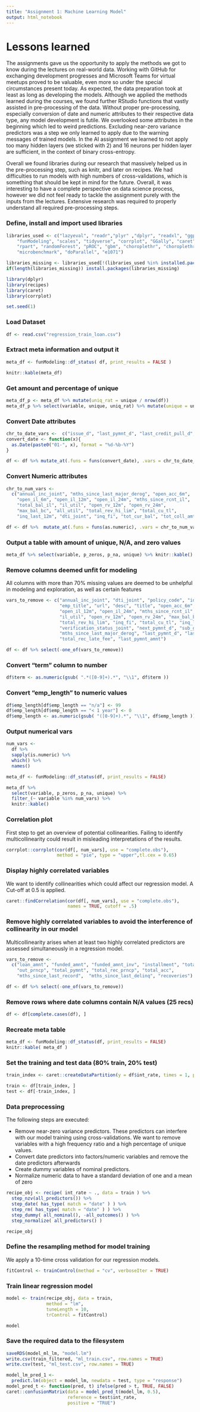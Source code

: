 ```yaml
---
title: "Assignment 1: Machine Learning Model"
output: html_notebook
---
```


<h1>Lessons learned</h1>
<p>The assignments gave us the opportunity to apply the methods we got to know during the lectures on real-world data. Working with GitHub for exchanging development progresses and Microsoft Teams for virtual meetups proved to be valuable, even more so under the special circumstances present today. As expected, the data preparation took at least as long as developing the models. Although we applied the methods learned during the courses, we found further RStudio functions that vastly assisted in pre-processing of the data. Without proper pre-processing, especially conversion of date and numeric attributes to their respective data type, any model development is futile. We overlooked some attributes in the beginning which led to weird predictions. Excluding near-zero variance predictors was a step we only learned to apply due to the warning messages of trained models. In the AI assignment we learned to not apply too many hidden layers (we sticked with 2) and 16 neurons per hidden layer are sufficient, in the context of binary cross-entropy.</p>

<p>Overall we found libraries during our research that massively helped us in the pre-processing step, such as knitr, and later on recipes. We had difficulties to run models with high numbers of cross-validations, which is something that should be kept in mind for the future. Overall, it was interesting to have a complete perspective on data science process, however we did not feel ready to tackle the assignment purely with the inputs from the lectures. Extensive research was required to properly understand all required pre-processing steps.</p>

<h3>Define, install and import used libraries</h3>
```r
libraries_used <- c("lazyeval", "readr","plyr" ,"dplyr", "readxl", "ggplot2", 
    "funModeling", "scales", "tidyverse", "corrplot", "GGally", "caret",
    "rpart", "randomForest", "pROC", "gbm", "choroplethr", "choroplethrMaps",
    "microbenchmark", "doParallel", "e1071")

libraries_missing <- libraries_used[!(libraries_used %in% installed.packages()[,"Package"])]
if(length(libraries_missing)) install.packages(libraries_missing)

library(dplyr)
library(recipes)
library(caret)
library(corrplot)

set.seed(1)
```

<h3>Load Dataset</h3>
```r
df <- read.csv("regression_train_loan.csv")
```

<h3>Extract meta information and output it</h3>
```r
meta_df <- funModeling::df_status( df, print_results = FALSE )

knitr::kable(meta_df)
```

<h3>Get amount and percentage of unique</h3>
```r
meta_df_p <- meta_df %>% mutate(uniq_rat = unique / nrow(df))
meta_df_p %>% select(variable, unique, uniq_rat) %>% mutate(unique = unique, uniq_rat = scales::percent(uniq_rat)) %>% knitr::kable()
```

<h3>Convert Date attributes</h3>
```r
chr_to_date_vars <-  c("issue_d", "last_pymnt_d", "last_credit_pull_d", "next_pymnt_d", "earliest_cr_line", "next_pymnt_d")
convert_date <- function(x){
  as.Date(paste0("01-", x), format = "%d-%b-%Y")
}

df <- df %>% mutate_at(.funs = funs(convert_date), .vars = chr_to_date_vars)
```

<h3>Convert Numeric attributes</h3>
```r
chr_to_num_vars <- 
  c("annual_inc_joint", "mths_since_last_major_derog", "open_acc_6m",
    "open_il_6m", "open_il_12m", "open_il_24m", "mths_since_rcnt_il",
    "total_bal_il", "il_util", "open_rv_12m", "open_rv_24m",
    "max_bal_bc", "all_util", "total_rev_hi_lim", "total_cu_tl",
    "inq_last_12m", "dti_joint", "inq_fi", "tot_cur_bal", "tot_coll_amt", "int_rate")

df <- df %>%  mutate_at(.funs = funs(as.numeric), .vars = chr_to_num_vars)
```

<h3>Output a table with amount of unique, N/A, and zero values</h3>
```r
meta_df %>% select(variable, p_zeros, p_na, unique) %>% knitr::kable()
```

<h3>Remove columns deemed unfit for modeling</h3>
<p>All columns with more than 70% missing values are deemed to be unhelpful in modeling and exploration, as well as certain features</p>
```r
vars_to_remove <- c("annual_inc_joint", "dti_joint", "policy_code", "id", "member_id",
                    "emp_title", "url", "desc", "title", "open_acc_6m", "open_il_6m", 
                    "open_il_12m", "open_il_24m", "mths_since_rcnt_il", "total_bal_il", 
                    "il_util", "open_rv_12m", "open_rv_24m", "max_bal_bc", "all_util",
                    "total_rev_hi_lim", "inq_fi", "total_cu_tl", "inq_last_12m",
                    "verification_status_joint", "next_pymnt_d", "sub_grade", "X", "zip_code", "application_type",
                    "mths_since_last_major_derog", "last_pymnt_d", "last_credit_pull_d", "issue_d", "delinq_2yrs", "inq_last_6mths", "total_rec_int",
                    "total_rec_late_fee", "last_pymnt_amnt")

df <- df %>% select(-one_of(vars_to_remove))
```

<h3>Convert "term" column to number</h3>
```r
df$term <- as.numeric(gsub( ".*([0-9]+).*", "\\1", df$term ))
```

<h3>Convert "emp_length" to numeric values</h3>
```r
df$emp_length[df$emp_length == "n/a"] <- 99
df$emp_length[df$emp_length == "< 1 year"] <- 0
df$emp_length <- as.numeric(gsub( "([0-9]+).*", "\\1", df$emp_length ))
```

<h3>Output numerical vars</h3>
```r
num_vars <- 
  df %>% 
  sapply(is.numeric) %>% 
  which() %>% 
  names()

meta_df <- funModeling::df_status(df, print_results = FALSE)

meta_df %>%
  select(variable, p_zeros, p_na, unique) %>%
  filter_(~ variable %in% num_vars) %>%
  knitr::kable()

```

<h3>Correlation plot</h3> 
<p>First step to get an overview of potential collinearities. Failing to identify multicollinearity could result in misleading interpretations of the results.</p>
```r
corrplot::corrplot(cor(df[, num_vars], use = "complete.obs"), 
                   method = "pie", type = "upper",tl.cex = 0.65)
```

<h3>Display highly correlated variables</h3>
<p>We want to identify collinearities which could affect our regression model. A Cut-off at 0.5 is applied.</p>

```r
caret::findCorrelation(cor(df[, num_vars], use = "complete.obs"), 
                       names = TRUE, cutoff = .5)
```

<h3>Remove highly correlated variables to avoid the interference of collinearity in our model</h3>
<p>Multicollinearity arises when at least two highly correlated predictors are assessed simultaneously in a regression model.</p>
```r
vars_to_remove <- 
  c("loan_amnt", "funded_amnt", "funded_amnt_inv", "installment", "total_pymnt_inv", 
    "out_prncp", "total_pymnt", "total_rec_prncp", "total_acc",
    "mths_since_last_record",  "mths_since_last_delinq", "recoveries")

df <- df %>% select(-one_of(vars_to_remove))

```

<h3>Remove rows where date columns contain N/A values (25 recs)</h3>
```r
df <- df[complete.cases(df), ]
```

<h3>Recreate meta table</h3>
```r
meta_df <- funModeling::df_status(df, print_results = FALSE)
knitr::kable( meta_df )
```

<h3>Set the training and test data (80% train, 20% test)</h3>
```r
train_index <- caret::createDataPartition(y = df$int_rate, times = 1, p = .8, list = FALSE)

train <- df[train_index, ]
test <- df[-train_index, ]
```


<h3>Data preprocessing</h3>

<p>
The following steps are executed:

<ul>
<li>Remove near-zero variance predictors. These predictors can interfere with our model training using cross-validations. We want to remove variables with a high frequency ratio and a high percentage of unique values.</li>

<li>Convert date predictors into factors/numeric variables and remove the date predictors afterwards</li>

<li>Create dummy variables of nominal predictors.</li>

<li>Normalize numeric data to have a standard deviation of one and a mean of zero</li>
</ul>
</p>
```r
recipe_obj <- recipe( int_rate ~ ., data = train ) %>%
  step_nzv(all_predictors()) %>%
  step_date( has_type( match = "date" ) ) %>%
  step_rm( has_type( match = "date" ) ) %>%
  step_dummy( all_nominal(), -all_outcomes() ) %>%
  step_normalize( all_predictors() )

recipe_obj
```

<h3>Define the resampling method for model training</h3>
<p>We apply a 10-time cross validation for our regression models.</p>
```r
fitControl <- trainControl(method = "cv", verboseIter = TRUE)
```

<h3>Train linear regression model</h3>
```r
model <- train(recipe_obj, data = train,
               method = "lm",
               tuneLength = 10,
               trControl = fitControl)

model
```

<h3>Save the required data to the filesystem</h3>
```r
saveRDS(model_ml_lm, "model.lm")
write.csv(train_filtered, "ml_train.csv", row.names = TRUE)
write.csv(test, "ml_test.csv", row.names = TRUE)
```


```r
model_lm_pred_1 <- 
  predict.lm(object = model_lm, newdata = test, type = "response")
model_pred_t <- function(pred, t) ifelse(pred > t, TRUE, FALSE)
caret::confusionMatrix(data = model_pred_t(model_lm, 0.5), 
                       reference = test$int_rate,
                       positive = "TRUE")
```